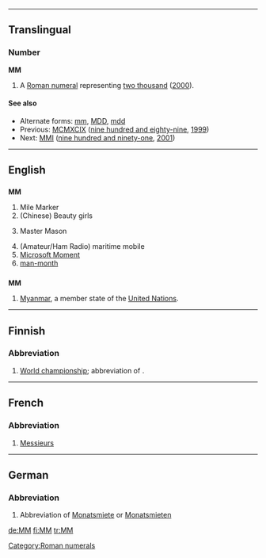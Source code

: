 {{see|mm|mm.|.mm}}
----
==Translingual==

===Number===
'''MM'''

# A [[Roman numeral]] representing [[two thousand]] ([[2000]]).

====See also====
* Alternate forms: [[mm]], [[MDD]], [[mdd]]
* Previous: [[MCMXCIX]] ([[nine hundred and eighty-nine]], [[1999]])
* Next: [[MMI]] ([[nine hundred and ninety-one]], [[2001]])

[[Category:Roman numerals]]
----
==English==

==={{initialism}}===
'''MM'''

#Mile Marker
#(Chinese) Beauty girls
#{{freemasonry}} Master Mason
#(Amateur/Ham Radio) maritime mobile
#[[Microsoft Moment]]
#[[man-month]]

==={{abbreviation}}===
'''MM'''

#[[Myanmar]], a member state of the [[United Nations]].

----

==Finnish==

===Abbreviation===
{{infl|fi|abbreviation}}

# [[world championship|World championship]]; abbreviation of {{term|maailmanmestaruus}}.

----

==French==

===Abbreviation===
{{infl|fr|abbreviation}}

# [[Messieurs]]

----

==German==

===Abbreviation===
{{infl|de|abbreviation}}

# {{context|apartment listing|lang=de}} Abbreviation of [[Monatsmiete]] or [[Monatsmieten]]

[[de:MM]]
[[fi:MM]]
[[tr:MM]]